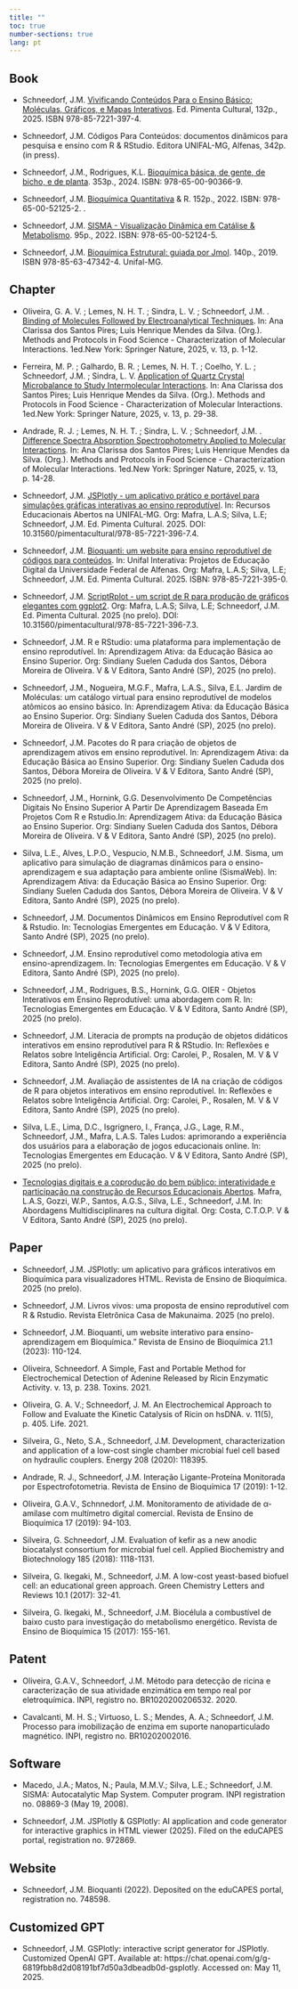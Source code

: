 ```yaml
---
title: ""
toc: true
number-sections: true
lang: pt
---
```


## Book

- Schneedorf, J.M. [Vivificando Conteúdos Para o Ensino Básico: Moléculas, Gráficos, e Mapas Interativos](https://www.pimentacultural.com/livro/vivificando-conteudos/). Ed. Pimenta Cultural, 132p., 2025. ISBN 978-85-7221-397-4.

- Schneedorf, J.M. Códigos Para Conteúdos: documentos dinâmicos para
pesquisa e ensino com R & RStudio. Editora UNIFAL-MG, Alfenas, 342p. (in press).

- Schneedorf, J.M., Rodrigues, K.L. [Bioquímica básica, de gente, de bicho, e de planta](http://dx.doi.org/10.13140/RG.2.2.32623.55208). 353p., 2024. ISBN: 978-65-00-90366-9.

- Schneedorf, J.M. [Bioquímica Quantitativa](http://dx.doi.org/10.13140/RG.2.2.36090.40644) & R. 152p., 2022. ISBN: 978-65-00-52125-2. .

- Schneedorf, J.M. [SISMA - Visualização Dinâmica em Catálise & Metabolismo](http://dx.doi.org/10.13140/RG.2.2.25027.92964). 95p., 2022. ISBN: 978-65-00-52124-5.

- Schneedorf, J.M. [Bioquímica Estrutural: guiada por Jmol](http://dx.doi.org/10.13140/RG.2.2.29268.10882). 140p., 2019. ISBN 978-85-63-47342-4. Unifal-MG.


## Chapter

- Oliveira, G. A. V. ; Lemes, N. H. T. ; Sindra, L. V. ; Schneedorf, J.M. . [Binding of Molecules Followed by Electroanalytical Techniques](https://link.springer.com/chapter/10.1007/978-1-0716-4294-8_12). In: Ana Clarissa dos Santos Pires; Luis Henrique Mendes da Silva. (Org.). Methods and Protocols in Food Science - Characterization of Molecular Interactions. 1ed.New York: Springer Nature, 2025, v. 13, p. 1-12.

- Ferreira, M. P. ; Galhardo, B. R. ; Lemes, N. H. T. ; Coelho, Y. L. ; Schneedorf, J.M. ; Sindra, L. V. [Application of Quartz Crystal Microbalance to Study Intermolecular Interactions](https://link.springer.com/chapter/10.1007/978-1-0716-4294-8_14). In: Ana Clarissa dos Santos Pires; Luis Henrique Mendes da Silva. (Org.). Methods and Protocols in Food Science - Characterization of Molecular Interactions. 1ed.New York: Springer Nature, 2025, v. 13, p. 29-38.

- Andrade, R. J. ; Lemes, N. H. T. ; Sindra, L. V. ; Schneedorf, J.M. . [Difference Spectra Absorption Spectrophotometry Applied to Molecular Interactions](https://link.springer.com/chapter/10.1007/978-1-0716-4294-8_12). In: Ana Clarissa dos Santos Pires; Luis Henrique Mendes da Silva. (Org.). Methods and Protocols in Food Science - Characterization of Molecular Interactions. 1ed.New York: Springer Nature, 2025, v. 13, p. 14-28. 

<!-- - Schneedorf, J.M. Um aplicativo para gráficos interativos e dinâmicos para navegadores HTML, e GPT personalizado para seu códigos. In: Sumariva, G. Robótica, Inovação e Educação: conexões para o futuro. V & V Editora, Santo André (SP), 2025 (in press). -->

<!-- - Schneedorf, J.M. JSPlotly: um aplicativo aberto para gráficos interativos e dinâmicos no ensino e -->
<!-- aprendizagem de Ciências. In: Gerolin, E., Crisafulli, U. Papo de Professores: desafios, inovações e práticas no ensino de Ciências. V & V Editora, Santo André (SP), 2025 (in press). -->

- Schneedorf, J.M. [JSPlotly - um aplicativo prático e portável para simulações gráficas interativas ao ensino reprodutível](https://www.pimentacultural.com/livro/recursos-educacionais/). In: Recursos Educacionais Abertos na UNIFAL-MG. Org: Mafra, L.A.S; Silva, L.E; Schneedorf, J.M. Ed. Pimenta Cultural. 2025. DOI: 10.31560/pimentacultural/978-85-7221-396-7.4.

- Schneedorf, J.M. [Bioquanti: um website para ensino reprodutível de códigos para conteúdos](https://www.pimentacultural.com/livro/unifal-interativa/). In: Unifal Interativa: Projetos de Educação Digital da Universidade Federal de Alfenas. Org: Mafra, L.A.S; Silva, L.E; Schneedorf, J.M. Ed. Pimenta Cultural. 2025. ISBN: 978-85-7221-395-0.

- Schneedorf, J.M. [ScriptRplot - um script de R para produção de gráficos elegantes com ggplot2](https://www.pimentacultural.com/livro/recursos-educacionais/). Org: Mafra, L.A.S; Silva, L.E; Schneedorf, J.M. Ed. Pimenta Cultural. 2025 (no prelo). DOI: 10.31560/pimentacultural/978-85-7221-396-7.3.

- Schneedorf, J.M. R e RStudio: uma plataforma para implementação de ensino reprodutível. In: Aprendizagem Ativa: da Educação Básica ao Ensino Superior. Org: Sindiany Suelen Caduda dos Santos, Débora Moreira de Oliveira. V & V Editora, Santo André (SP), 2025 (no prelo).

- Schneedorf, J.M., Nogueira, M.G.F., Mafra, L.A.S., Silva, E.L. Jardim de Moléculas: um catálogo virtual para ensino reprodutível de modelos atômicos ao ensino básico. In: Aprendizagem Ativa: da Educação Básica ao Ensino Superior. Org: Sindiany Suelen Caduda dos Santos, Débora Moreira de Oliveira. V & V Editora, Santo André (SP), 2025 (no prelo).

- Schneedorf, J.M. Pacotes do R para criação de objetos de aprendizagem ativos em ensino reprodutível. In: Aprendizagem Ativa: da Educação Básica ao Ensino Superior. Org: Sindiany Suelen Caduda dos Santos, Débora Moreira de Oliveira. V & V Editora, Santo André (SP), 2025 (no prelo).

- Schneedorf, J.M., Hornink, G.G. Desenvolvimento De Competências Digitais No Ensino Superior A Partir De Aprendizagem Baseada Em Projetos Com R e Rstudio.In: Aprendizagem Ativa: da Educação Básica ao Ensino Superior. Org: Sindiany Suelen Caduda dos Santos, Débora Moreira de Oliveira. V & V Editora, Santo André (SP), 2025 (no prelo).

- Silva, L.E., Alves, L.P.O., Vespucio, N.M.B., Schneedorf, J.M. Sisma, um aplicativo para simulação de diagramas dinâmicos para o ensino-aprendizagem e sua adaptação para ambiente online (SismaWeb). In: Aprendizagem Ativa: da Educação Básica ao Ensino Superior. Org: Sindiany Suelen Caduda dos Santos, Débora Moreira de Oliveira. V & V Editora, Santo André (SP), 2025 (no prelo).

- Schneedorf, J.M. Documentos Dinâmicos em Ensino Reprodutível com R & Rstudio. In: Tecnologias Emergentes em Educação. V & V Editora, Santo André (SP), 2025 (no prelo).

- Schneedorf, J.M. Ensino reprodutível como metodologia ativa em ensino-aprendizagem. In: Tecnologias Emergentes em Educação. V & V Editora, Santo André (SP), 2025 (no prelo).

- Schneedorf, J.M., Rodrigues, B.S., Hornink, G.G. OIER - Objetos Interativos em Ensino Reprodutível: uma abordagem com R. In: Tecnologias Emergentes em Educação. V & V Editora, Santo André (SP), 2025 (no prelo).

- Schneedorf, J.M. Literacia de prompts na produção de objetos didáticos interativos em ensino reprodutível para R & RStudio. In:  Reflexões e Relatos sobre Inteligência Artificial. Org: Carolei, P., Rosalen, M. V & V Editora, Santo André (SP), 2025 (no prelo).

- Schneedorf, J.M. Avaliação de assistentes de IA na criação de códigos de R para objetos interativos em ensino reprodutível. In:  Reflexões e Relatos sobre Inteligência Artificial. Org: Carolei, P., Rosalen, M. V & V Editora, Santo André (SP), 2025 (no prelo).

- Silva, L.E., Lima, D.C., Isgrignero, I., França, J.G., Lage, R.M., Schneedorf, J.M., Mafra, L.A.S. Tales Ludos: aprimorando a experiência dos usuários 
para a elaboração de jogos educacionais online.  In: Tecnologias Emergentes em Educação. V & V Editora, Santo André (SP), 2025 (no prelo).

- [Tecnologias digitais e a coprodução do bem público: interatividade e participação na construção de Recursos Educacionais Abertos](https://www.vveditora.com/educacao/978-65-6063-082-6). Mafra, L.A.S, Gozzi, W.P., Santos, A.G.S., Silva, L.E., Schneedorf, J.M. In: Abordagens Multidisciplinares na cultura digital. Org: Costa, C.T.O.P. V & V Editora, Santo André (SP), 2025 (no prelo).


## Paper

- Schneedorf, J.M. JSPlotly: um aplicativo para gráficos interativos em Bioquímica para visualizadores HTML. Revista de Ensino de Bioquímica. 2025 (no prelo).

- Schneedorf, J.M. Livros vivos: uma proposta de ensino reprodutível com R & Rstudio. Revista Eletrônica Casa de Makunaima. 2025 (no prelo).

- Schneedorf, J.M. Bioquanti, um website interativo para ensino-aprendizagem em Bioquímica." Revista de Ensino de Bioquímica 21.1 (2023): 110-124.

- Oliveira, Schneedorf. A Simple, Fast and Portable Method for Electrochemical Detection of Adenine Released by Ricin Enzymatic Activity. v. 13, p. 238. Toxins. 2021.

- Oliveira, G. A. V.; Schneedorf, J. M. An Electrochemical Approach to Follow and Evaluate the Kinetic Catalysis of Ricin on hsDNA. v. 11(5), p. 405. Life. 2021.

- Silveira, G., Neto, S.A., Schneedorf, J.M. Development, characterization and application of a low-cost single chamber microbial fuel cell based on hydraulic couplers. Energy 208 (2020): 118395.

- Andrade, R. J., Schneedorf, J.M. Interação Ligante-Proteína Monitorada por Espectrofotometria. Revista de Ensino de Bioquímica 17 (2019): 1-12.

- Oliveira, G.A.V., Schnnedorf, J.M. Monitoramento de atividade de α-amilase com multímetro digital comercial. Revista de Ensino de Bioquímica 17 (2019): 94-103.

- Silveira, G. Schneedorf, J.M. Evaluation of kefir as a new anodic biocatalyst consortium for microbial fuel cell. Applied Biochemistry and Biotechnology 185 (2018): 1118-1131.

- Silveira, G. Ikegaki, M., Schneedorf, J.M. A low-cost yeast-based biofuel cell: an educational green approach. Green Chemistry Letters and Reviews 10.1 (2017): 32-41.

- Silveira, G. Ikegaki, M., Schneedorf, J.M. Biocélula a combustível de baixo custo para investigação do metabolismo energético. Revista de Ensino de Bioquímica 15 (2017): 155-161.

## Patent

- Oliveira, G.A.V., Schneedorf, J.M. Método para detecção de ricina e caracterização de sua atividade enzimática em tempo real por eletroquímica. INPI, registro no. BR1020200206532. 2020.

- Cavalcanti, M. H. S.; Virtuoso, L. S.; Mendes, A. A.; Schneedorf, J.M. Processo para imobilização de enzima em suporte nanoparticulado magnético. INPI, registro no. BR10202002016.


## Software

- Macedo, J.A.; Matos, N.; Paula, M.M.V.; Silva, L.E.; Schneedorf, J.M. SISMA: Autocatalytic Map System. Computer program. INPI registration no. 08869-3 (May 19, 2008).

- Schneedorf, J.M. JSPlotly & GSPlotly: AI application and code generator for interactive graphics in HTML viewer (2025). Filed on the eduCAPES portal, registration no. 972869.

## Website

- Schneedorf, J.M. Bioquanti (2022). Deposited on the eduCAPES portal, registration no. 748598.

## Customized GPT

- Schneedorf, J.M. GSPlotly: interactive script generator for JSPlotly. Customized OpenAI GPT. Available at: https://chat.openai.com/g/g-6819fbb8d2d08191bf7d50a3dbeadb0d-gsplotly. Accessed on: May 11, 2025.



